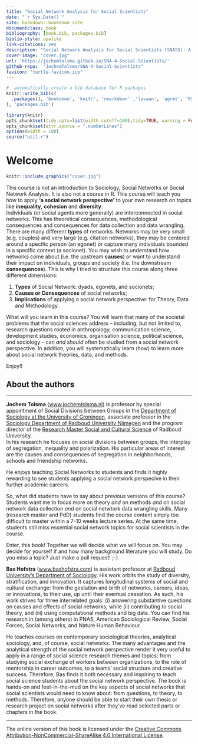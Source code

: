 ```yaml
---
title: "Social Network Analysis for Social Scientists"
date: "`r Sys.Date()`"
site: bookdown::bookdown_site
documentclass: book
bibliography: [book.bib, packages.bib]
biblio-style: apalike
link-citations: yes
description: "Social Network Analysis for Social Scientists (SNASS): A theoretical and practical introduction to Social Networks."
cover-image: "cover.jpg"
url: 'https://jochemtolsma.github.io/SNA-4-Social-Scientists/'
github-repo:  "JochemTolsma/SNA-4-Social-Scientists"
favicon: "turtle-favicon.ico"
---
```




<!---
https://jochemtolsma.github.io/SNA-4-Social-Scientists/
--->

```r
#  automatically create a bib database for R packages
knitr::write_bib(c(
  .packages(), 'bookdown', 'knitr', 'rmarkdown' ,'lavaan', 'agrmt', 'RSiena', 'igraph'
), 'packages.bib')
```

```r
library(knitr)
opts_chunk$set(tidy.opts=list(width.cutoff=100),tidy=TRUE, warning = FALSE, message = FALSE,comment = "#>", cache=TRUE)
opts_chunk$set(attr.source = ".numberLines")
options(width = 100)
source("util.r")

```

# Welcome {.unnumbered}


```r
knitr::include_graphics("cover.jpg")
```

<!--- I  wonder whether starting with a negative ("This book is *not*...") is something we want. Perhaps the next iteration we can start with the USP: "This book is about THE social network perspective. That makes it way more important than either the x, the y, or the z. Here, we integrate all that stuff. And so this course is not specifically on either x, y, or z, but instead we relate and integrate these three things into..." Something like that. --->

This course is not an introduction to Sociology, Social Networks or Social Network Analysis. It is also not a course in R. This course will teach you how to apply **'a social network perspective'** to your own research on topics like **inequality**, **cohesion** and **diversity**.\
Individuals (or social agents more generally) are interconnected in social networks. This has theoretical consequences, methodological consequences and consequences for data collection and data wrangling. There are many different **types** of networks. Networks may be very small (e.g. couples) and very large (e.g. citation networks), they may be centered around a specific person (an egonet) or capture many individuals bounded in a specific context (a socionet). You may wish to understand how networks come about (i.e. the upstream **causes**) or want to understand their impact on individuals, groups and society (i.e. the downstream **consequences**). This is why I tried to structure this course along three different dimensions:

1.  **Types** of Social Network: dyads, egonets, and socionets;
2.  **Causes or Consequences** of social networks;
3.  **Implications** of applying a social network perspective: for Theory, Data and Methodology.

<!--- I edited the paragraph below, also for its substance because it may have gone too quickly ("problems of the social sciences", e.g., sounds like problematic social science instead of problem-focused social science as a starting point).  ---> 

What will you learn in this course? You will learn that many of the societal problems that the social sciences address -- including, but not limited to, research questions rooted in anthropology, communication science, development studies, economics, organisation science, political science, and sociology -- can *and should* often be studied from a social network perspective. In addition, you will systematically learn (how) to learn more about social network theories, data, and methods.

<!--- We may expand here on the book structure a tiny bit more (just as short as the paragraph above), i know we do that in chap1, but a small primer on what to expect is useful to draw readers in. ---> 

Enjoy!!



## About the authors {.unnumbered}

------------------------------------------------------------------------

**Jochem Tolsma** ([www.jochemtolsma.nl](https://www.jochemtolsma.nl)) is professor by special appointment of Social Divisions between Groups in the [Department of Sociology at the University of Groningen](https://www.rug.nl/gmw/sociology/), associate professor in the [Sociology Department of Radboud University Nijmegen](https://www.ru.nl/sociology/) and the program director of the [Research Master Social and Cultural Science](https://www.ru.nl/courseguides/socsci/research-master/social-cultural-science/) of Radboud University.\
In his research he focuses on social divisions between groups; the interplay of segregation, inequality and polarization. His particular areas of interest are the causes and consequences of segregation in neighborhoods, schools and friendship networks.

He enjoys teaching Social Networks to students and finds it highly rewarding to see students applying a social network perspecive in their further academic careers.

So, what did students have to say about previous versions of this course? Students want me to focus more on theory *and* on methods *and* on social network data collection *and* on social netwtork data wrangling skills. Many (research master and PdD) students find the course content simply too difficult to master within a 7-10 weeks lecture series. At the same time, students still miss essential social network topics for social scientists in the course.

Enter, this book! Together we will decide what we will focus on. You may decide for yourself if and how many background literature you will study. Do you miss a topic? Just make a pull request! ;-)

**Bas Hofstra** ([www.bashofstra.com](https://www.bashofstra.com)) is assistant professor at [Radboud University’s Department of Sociology](https://www.ru.nl/sociology/). His work orbits the study of diversity, stratification, and innovation. It captures longitudinal systems of social and cultural exchange: from the gestation and birth of networks, careers, ideas, or innovations, to their use, up until their eventual cessation. As such, his work strives for three interrelated goals: (i) answering substantive questions on causes and effects of social networks, while (ii) contributing to social theory, and (iii) using computational methods and big data. You can find his research in (among others) in PNAS, American Sociological Review, Social Forces, Social Networks, and Nature Human Behaviour.

He teaches courses on contemporary sociological theories, analytical sociology, and, of course, social networks. The many advantages and the analytical strength of the social network perspective render it very useful to apply in a range of social science research themes and topics: from studying social exchange of workers between organizations, to the role of mentorship in career outcomes, to a teams’ social structure and creative success. Therefore, Bas finds it both necessary and inspiring to teach social science students about the social network perspective. The book is hands-on and feet-in-the-mud on the key aspects of social networks that social scientists would need to know about: from questions, to theory, to methods. Therefore, anyone should be able to start their own thesis or research project on social networks after they’ve read selected parts or chapters in the book.

------------------------------------------------------------------------

The online version of this book is licensed under the [Creative Commons Attribution-NonCommercial-ShareAlike 4.0 International License](https://creativecommons.org/licenses/by-nc-sa/4.0/).
